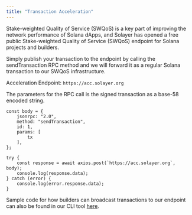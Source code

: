 ```yaml
---
title: "Transaction Acceleration"
---
```


Stake-weighted Quality of Service (SWQoS) is a key part of improving the network performance of Solana dApps, and Solayer has opened a free public Stake-weighted Quality of Service (SWQoS) endpoint for Solana projects and builders.

Simply publish your transaction to the endpoint by calling the sendTransaction RPC method and we will forward it as a regular Solana transaction to our SWQoS infrastructure.

Acceleration Endpoint:
```https://acc.solayer.org```

The parameters for the RPC call is the signed transaction as a base-58 encoded string.

```
const body = {
    jsonrpc: "2.0",
    method: "sendTransaction",
    id: 1,
    params: [
        tx
    ],
};

try {
    const response = await axios.post(`https://acc.solayer.org`, body);
    console.log(response.data);
} catch (error) {
    console.log(error.response.data);
}
```

Sample code for how builders can broadcast transactions to our endpoint can also be found in our CLI tool [here](https://github.com/solayer-labs/solayer-cli/tree/main/swqos).

